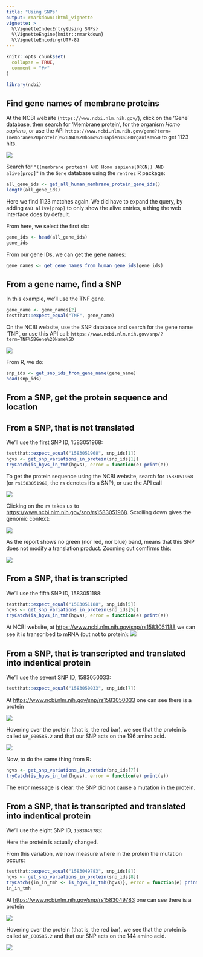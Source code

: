 ```yaml
---
title: "Using SNPs"
output: rmarkdown::html_vignette
vignette: >
  %\VignetteIndexEntry{Using SNPs}
  %\VignetteEngine{knitr::rmarkdown}
  %\VignetteEncoding{UTF-8}
---
```


```r
knitr::opts_chunk$set(
  collapse = TRUE,
  comment = "#>"
)
```

```r
library(ncbi)
```

## Find gene names of membrane proteins

At the NCBI website (`https://www.ncbi.nlm.nih.gov/`),
click on the 'Gene' database, then search for 'Membrane protein', for the organism *Homo sapiens*, or use the API `https://www.ncbi.nlm.nih.gov/gene?term=(membrane%20protein)%20AND%20homo%20sapiens%5BOrganism%5D` to get 1123 hits.

![](find_gene_names.png)

Search for `"((membrane protein) AND Homo sapiens[ORGN]) AND alive[prop]"`
in the `Gene` database using the `rentrez` R package:

```r
all_gene_ids <- get_all_human_membrane_protein_gene_ids()
length(all_gene_ids)
```

Here we find 1123 matches again. We did have to expand the query, by adding `AND alive[prop]` to only show the alive entries, a thing the web interface does by default.

From here, we select the first six:

```r
gene_ids <- head(all_gene_ids)
gene_ids
```
From our gene IDs, we can get the gene names:

```r
gene_names <- get_gene_names_from_human_gene_ids(gene_ids)
```

## From a gene name, find a SNP

In this example, we'll use the TNF gene.

```r
gene_name <- gene_names[2]
testthat::expect_equal("TNF", gene_name)
```

On the NCBI website, use the SNP database and search for the gene name 'TNF', or use this API call:  `https://www.ncbi.nlm.nih.gov/snp/?term=TNF%5BGene%20Name%5D`

![](tnf_snps.png)

From R, we do:

```r
snp_ids <- get_snp_ids_from_gene_name(gene_name)
head(snp_ids)
```

## From a SNP, get the protein sequence and location

## From a SNP, that is not translated

We'll use the first SNP ID, 1583051968:

```r
testthat::expect_equal("1583051968", snp_ids[1])
hgvs <- get_snp_variations_in_protein(snp_ids[1])
tryCatch(is_hgvs_in_tmh(hgvs), error = function(e) print(e))
```

To get the protein sequence using the NCBI website,
search for `1583051968` (or `rs1583051968`, the `rs` denotes
it's a SNP),
or use the API call \code{https://www.ncbi.nlm.nih.gov/snp/?term=1583051968}

![](snp_1583051968.png)

Clicking on the `rs` takes us to [https://www.ncbi.nlm.nih.gov/snp/rs1583051968](https://www.ncbi.nlm.nih.gov/snp/rs1583051968). Scrolling down gives the genomic context:

![](snp_1583051968_report.png)

As the report shows no green (nor red, nor blue) band, means that this SNP does not modify a translation product. Zooming out comfirms this:

![](snp_1583051968_report_not_on_protein.png)

## From a SNP, that is transcripted

We'll use the fifth SNP ID, 1583051188:

```r
testthat::expect_equal("1583051188", snp_ids[5])
hgvs <- get_snp_variations_in_protein(snp_ids[5])
tryCatch(is_hgvs_in_tmh(hgvs), error = function(e) print(e))
```

At NCBI website, at [https://www.ncbi.nlm.nih.gov/snp/rs1583051188](https://www.ncbi.nlm.nih.gov/snp/rs1583051188) we can see it is transcribed to mRNA (but not to protein):
![](snp_1583051188_report.png)


## From a SNP, that is transcripted and translated into indentical protein

We'll use the sevent SNP ID, 1583050033:

```r
testthat::expect_equal("1583050033", snp_ids[7])
```

At [https://www.ncbi.nlm.nih.gov/snp/rs1583050033](https://www.ncbi.nlm.nih.gov/snp/rs1583050033) one can see there is a protein

![](snp_1583050033_report.png)

Hovering over the protein (that is, the red bar), we see
that the protein is called `NP_000585.2` and that our
SNP acts on the 196 amino acid.

![](snp_1583050033_report_zoom.png)

Now, to do the same thing from R:

```r
hgvs <- get_snp_variations_in_protein(snp_ids[7])
tryCatch(is_hgvs_in_tmh(hgvs), error = function(e) print(e))
```

The error message is clear: the SNP did not cause a mutation in the protein.

## From a SNP, that is transcripted and translated into indentical protein

We'll use the eight SNP ID, `1583049783`:

Here the protein is actually changed.

From this variation, we now measure where in the protein the mutation occurs:

```r
testthat::expect_equal("1583049783", snp_ids[8])
hgvs <- get_snp_variations_in_protein(snp_ids[8])
tryCatch({in_in_tmh <- is_hgvs_in_tmh(hgvs)}, error = function(e) print(e))
in_in_tmh
```

At [https://www.ncbi.nlm.nih.gov/snp/rs1583049783](https://www.ncbi.nlm.nih.gov/snp/rs1583049783) one can see there is a protein

![](snp_1583049783_report.png)

Hovering over the protein (that is, the red bar), we see
that the protein is called `NP_000585.2` and that our
SNP acts on the 144 amino acid.

![](snp_1583049783_report_zoom.png)
